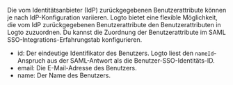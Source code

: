Die vom Identitätsanbieter (IdP) zurückgegebenen Benutzerattribute können je nach IdP-Konfiguration variieren. Logto bietet eine flexible Möglichkeit, die vom IdP zurückgegebenen Benutzerattribute den Benutzerattributen in Logto zuzuordnen. Du kannst die Zuordnung der Benutzerattribute im SAML SSO-Integrations-Erfahrungstab konfigurieren.

- id: Der eindeutige Identifikator des Benutzers. Logto liest den `nameId`-Anspruch aus der SAML-Antwort als die Benutzer-SSO-Identitäts-ID.
- email: Die E-Mail-Adresse des Benutzers.
- name: Der Name des Benutzers.
